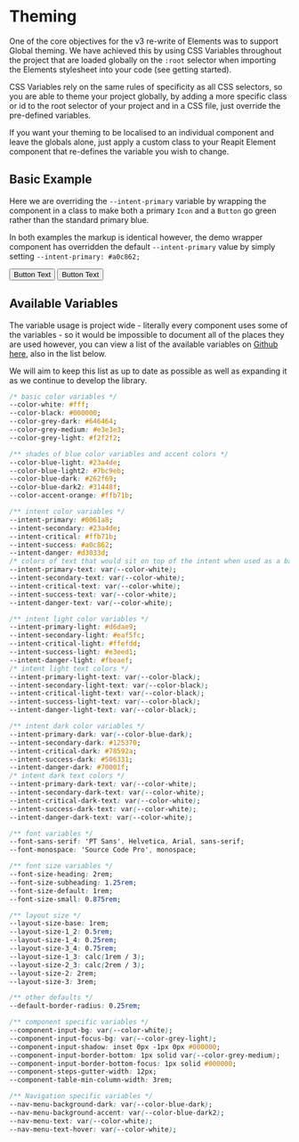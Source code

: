 
<Meta title="Theming" />

# Theming

One of the core objectives for the v3 re-write of Elements was to support Global theming. We have achieved this by using CSS Variables throughout the project that are loaded globally on the `:root` selector when importing the Elements stylesheet into your code (see getting started).

CSS Variables rely on the same rules of specificity as all CSS selectors, so you are able to theme your project globally, by adding a more specific class or id to the root selector of your project and in a CSS file, just override the pre-defined variables.

If you want your theming to be localised to an individual component and leave the globals alone, just apply a custom class to your Reapit Element component that re-defines the variable you wish to change.

## Basic Example

Here we are overriding the `--intent-primary` variable by wrapping the component in a class to make both a primary `Icon` and a `Button` go green rather than the standard primary blue.

In both examples the markup is identical however, the demo wrapper component has overridden the default `--intent-primary` value by simply setting `--intent-primary: #a0c862;`

<Canvas>
  <Story name="Basic Example">
    <Button intent="primary" >Button Text</Button>
    <DemoThemeWrapper>
      <Button intent="primary" >Button Text</Button>
    </DemoThemeWrapper>
    <Icon intent="primary" icon="cloudSolidSystem" iconSize="medium" />
    <DemoThemeWrapper>
      <Icon intent="primary" icon="cloudSolidSystem" iconSize="medium" />
    </DemoThemeWrapper>
  </Story>
</Canvas>

<RenderHtmlMarkup component="Theming" story="Basic Example" />

## Available Variables

The variable usage is project wide - literally every component uses some of the variables - so it would be impossible to document all of the places they are used however, you can view a list of the available variables on [Github here](https://github.com/reapit/foundations/blob/master/packages/elements/src/styles/globals.ts#L171), also in the list below.

We will aim to keep this list as up to date as possible as well as expanding it as we continue to develop the library.

```css
/* basic color variables */
--color-white: #fff;
--color-black: #000000;
--color-grey-dark: #646464;
--color-grey-medium: #e3e3e3;
--color-grey-light: #f2f2f2;

/** shades of blue color variables and accent colors */
--color-blue-light: #23a4de;
--color-blue-light2: #7bc9eb;
--color-blue-dark: #262f69;
--color-blue-dark2: #31448f;
--color-accent-orange: #ffb71b;

/** intent color variables */
--intent-primary: #0061a8;
--intent-secondary: #23a4de;
--intent-critical: #ffb71b;
--intent-success: #a0c862;
--intent-danger: #d3033d;
/* colors of text that would sit on top of the intent when used as a background */
--intent-primary-text: var(--color-white);
--intent-secondary-text: var(--color-white);
--intent-critical-text: var(--color-white);
--intent-success-text: var(--color-white);
--intent-danger-text: var(--color-white);

/** intent light color variables */
--intent-primary-light: #d6dae9;
--intent-secondary-light: #eaf5fc;
--intent-critical-light: #ffefdd;
--intent-success-light: #e3eed1;
--intent-danger-light: #fbeaef;
/* intent light text colors */
--intent-primary-light-text: var(--color-black);
--intent-secondary-light-text: var(--color-black);
--intent-critical-light-text: var(--color-black);
--intent-success-light-text: var(--color-black);
--intent-danger-light-text: var(--color-black);

/** intent dark color variables */
--intent-primary-dark: var(--color-blue-dark);
--intent-secondary-dark: #125370;
--intent-critical-dark: #78592a;
--intent-success-dark: #506331;
--intent-danger-dark: #70001f;
/* intent dark text colors */
--intent-primary-dark-text: var(--color-white);
--intent-secondary-dark-text: var(--color-white);
--intent-critical-dark-text: var(--color-white);
--intent-success-dark-text: var(--color-white);
--intent-danger-dark-text: var(--color-white);

/** font variables */
--font-sans-serif: 'PT Sans', Helvetica, Arial, sans-serif;
--font-monospace: 'Source Code Pro', monospace;

/** font size variables */
--font-size-heading: 2rem;
--font-size-subheading: 1.25rem;
--font-size-default: 1rem;
--font-size-small: 0.875rem;

/** layout size */
--layout-size-base: 1rem;
--layout-size-1_2: 0.5rem;
--layout-size-1_4: 0.25rem;
--layout-size-3_4: 0.75rem;
--layout-size-1_3: calc(1rem / 3);
--layout-size-2_3: calc(2rem / 3);
--layout-size-2: 2rem;
--layout-size-3: 3rem;

/** other defaults */
--default-border-radius: 0.25rem;

/** component specific variables */
--component-input-bg: var(--color-white);
--component-input-focus-bg: var(--color-grey-light);
--component-input-shadow: inset 0px -1px 0px #000000;
--component-input-border-bottom: 1px solid var(--color-grey-medium);
--component-input-border-bottom-focus: 1px solid #000000;
--component-steps-gutter-width: 12px;
--component-table-min-column-width: 3rem;

/** Navigation specific variables */
--nav-menu-background-dark: var(--color-blue-dark);
--nav-menu-background-accent: var(--color-blue-dark2);
--nav-menu-text: var(--color-white);
--nav-menu-text-hover: var(--color-white);
```